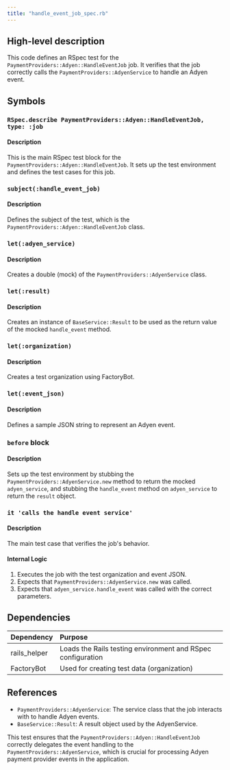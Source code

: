 ```yaml
---
title: "handle_event_job_spec.rb"
---
```


## High-level description
This code defines an RSpec test for the `PaymentProviders::Adyen::HandleEventJob` job. It verifies that the job correctly calls the `PaymentProviders::AdyenService` to handle an Adyen event.

## Symbols

### `RSpec.describe PaymentProviders::Adyen::HandleEventJob, type: :job`
#### Description
This is the main RSpec test block for the `PaymentProviders::Adyen::HandleEventJob`. It sets up the test environment and defines the test cases for this job.

### `subject(:handle_event_job)`
#### Description
Defines the subject of the test, which is the `PaymentProviders::Adyen::HandleEventJob` class.

### `let(:adyen_service)`
#### Description
Creates a double (mock) of the `PaymentProviders::AdyenService` class.

### `let(:result)`
#### Description
Creates an instance of `BaseService::Result` to be used as the return value of the mocked `handle_event` method.

### `let(:organization)`
#### Description
Creates a test organization using FactoryBot.

### `let(:event_json)`
#### Description
Defines a sample JSON string to represent an Adyen event.

### `before` block
#### Description
Sets up the test environment by stubbing the `PaymentProviders::AdyenService.new` method to return the mocked `adyen_service`, and stubbing the `handle_event` method on `adyen_service` to return the `result` object.

### `it 'calls the handle event service'`
#### Description
The main test case that verifies the job's behavior.

#### Internal Logic
1. Executes the job with the test organization and event JSON.
2. Expects that `PaymentProviders::AdyenService.new` was called.
3. Expects that `adyen_service.handle_event` was called with the correct parameters.

## Dependencies
| Dependency | Purpose |
|:-----------|:--------|
| rails_helper | Loads the Rails testing environment and RSpec configuration |
| FactoryBot | Used for creating test data (organization) |

## References
- `PaymentProviders::AdyenService`: The service class that the job interacts with to handle Adyen events.
- `BaseService::Result`: A result object used by the AdyenService.

This test ensures that the `PaymentProviders::Adyen::HandleEventJob` correctly delegates the event handling to the `PaymentProviders::AdyenService`, which is crucial for processing Adyen payment provider events in the application.
